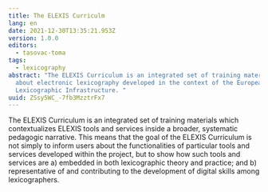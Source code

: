 ```yaml
---
title: The ELEXIS Curriculm
lang: en
date: 2021-12-30T13:35:21.953Z
version: 1.0.0
editors:
  - tasovac-toma
tags:
  - lexicography
abstract: "The ELEXIS Curriculum is an integrated set of training materials
  about electronic lexicography developed in the context of the European
  Lexicographic Infrastructure. "
uuid: ZSsy5WC_-7fb3MzztrFx7
---
```

The ELEXIS Curriculum is an integrated set of training materials which contextualizes ELEXIS tools and
services inside a broader, systematic pedagogic narrative. This means that the goal of the ELEXIS
Curriculum is not simply to inform users about the functionalities of particular tools and services
developed within the project, but to show how such tools and services are a) embedded in both
lexicographic theory and practice; and b) representative of and contributing to the development of
digital skills among lexicographers.